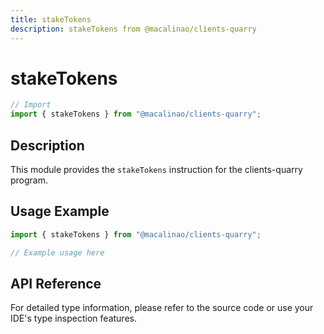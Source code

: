 ```yaml
---
title: stakeTokens
description: stakeTokens from @macalinao/clients-quarry
---
```


# stakeTokens

```typescript
// Import
import { stakeTokens } from "@macalinao/clients-quarry";
```

## Description

This module provides the `stakeTokens` instruction for the clients-quarry program.

## Usage Example

```typescript
import { stakeTokens } from "@macalinao/clients-quarry";

// Example usage here
```

## API Reference

For detailed type information, please refer to the source code or use your IDE's type inspection features.
